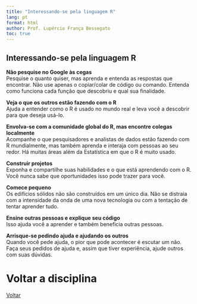 ```yaml
---
title: "Interessando-se pela linguagem R"
lang: pt
format: html
author: Prof. Lupércio França Bessegato
toc: true
---
```


## Interessando-se pela linguagem R

**Não pesquise no Google às cegas**\
Pesquise o quanto quiser, mas aprenda e entenda as respostas que encontrar. Não use apenas o copiar/colar de código ou comando. Entenda como funciona cada função que descobriu e qual sua finalidade.

**Veja o que os outros estão fazendo com o R**\
Ajuda a entender como o R é usado no mundo real e leva você a descobrir para que deseja usá-lo.

**Envolva-se com a comunidade global do R, mas encontre colegas localmente**\
Acompanhe o que pesquisadores e analistas de dados estão fazendo com R mundialmente, mas também aprenda e interaja com pessoas ao seu redor. Há muitas áreas além da Estatística em que o R é muito usado.

**Construir projetos**\
Exponha e compartilhe suas habilidades e o que está aprendendo com o R. Você nunca sabe que oportunidades isso pode trazer para você.

**Comece pequeno**\
Os edifícios sólidos não são construídos em um único dia. Não se distraia com a intensidade da onda de uma nova tecnologia ou com a tentação de tentar aprender tudo.

**Ensine outras pessoas e explique seu código**\
Isso ajuda você a aprender e também beneficia outras pessoas.

**Arrisque-se pedindo ajuda e ajudando os outros**\
Quando você pede ajuda, o pior que pode acontecer é escutar um não. Faça seus pedidos de ajuda e, assim que tiver experiência, ajude outros com suas dúvidas.

# Voltar a disciplina

[Voltar](../EST064/est064.html)
